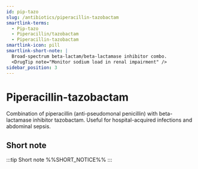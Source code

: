 ```yaml
---
id: pip-tazo
slug: /antibiotics/piperacillin-tazobactam
smartlink-terms:
  - Pip-tazo
  - Piperacillin/tazobactam
  - Piperacillin-tazobactam
smartlink-icon: pill
smartlink-short-note: |
  Broad-spectrum beta-lactam/beta-lactamase inhibitor combo.
  <DrugTip note="Monitor sodium load in renal impairment" />
sidebar_position: 3
---
```


# Piperacillin-tazobactam

Combination of piperacillin (anti-pseudomonal penicillin) with beta-lactamase inhibitor tazobactam.
Useful for hospital-acquired infections and abdominal sepsis.

## Short note

:::tip Short note
%%SHORT_NOTICE%%
:::
